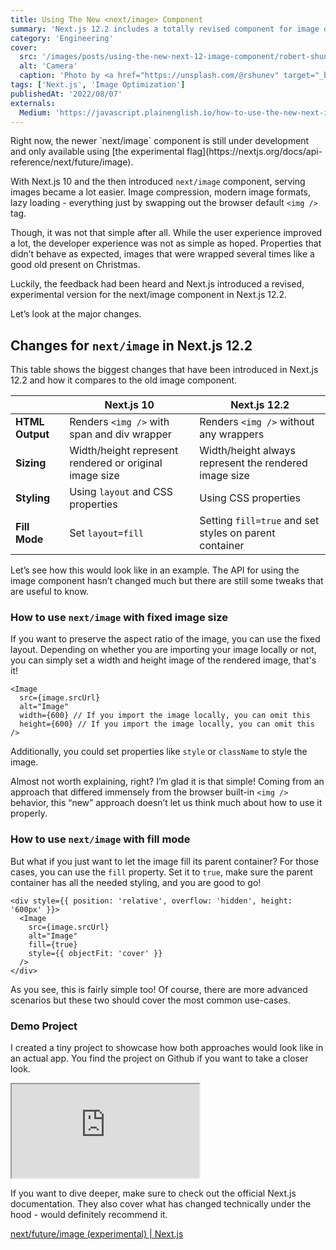 ```yaml
---
title: Using The New <next/image> Component
summary: 'Next.js 12.2 includes a totally revised component for image optimization. Let’s see what has changed.'
category: 'Engineering'
cover:
  src: '/images/posts/using-the-new-next-12-image-component/robert-shunev-mS1nlYbq1kA-unsplash.jpg'
  alt: 'Camera'
  caption: 'Photo by <a href="https://unsplash.com/@rshunev" target="_blank" rel="noopener noreferrer">Robert Shunev</a> on Unsplash'
tags: ['Next.js', 'Image Optimization']
publishedAt: '2022/08/07'
externals:
  Medium: 'https://javascript.plainenglish.io/how-to-use-the-new-next-image-component-1f35379ee1'
---
```


<Callout>
  Right now, the newer `next/image` component is still under development and
  only available using [the experimental
  flag](https://nextjs.org/docs/api-reference/next/future/image).
</Callout>

With Next.js 10 and the then introduced `next/image` component, serving images became a lot easier. Image compression, modern image formats, lazy loading - everything just by swapping out the browser default `<img />` tag.

Though, it was not that simple after all. While the user experience improved a lot, the developer experience was not as simple as hoped. Properties that didn’t behave as expected, images that were wrapped several times like a good old present on Christmas.

Luckily, the feedback had been heard and Next.js introduced a revised, experimental version for the next/image component in Next.js 12.2.

Let’s look at the major changes.

## Changes for `next/image` in Next.js 12.2

This table shows the biggest changes that have been introduced in Next.js 12.2 and how it compares to the old image component.

|                 | Next.js 10                                             | Next.js 12.2                                           |
| --------------- | ------------------------------------------------------ | ------------------------------------------------------ |
| **HTML Output** | Renders `<img />` with span and div wrapper            | Renders `<img />` without any wrappers                 |
| **Sizing**      | Width/height represent rendered or original image size | Width/height always represent the rendered image size  |
| **Styling**     | Using `layout` and CSS properties                      | Using CSS properties                                   |
| **Fill Mode**   | Set `layout=fill`                                      | Setting `fill=true` and set styles on parent container |

Let’s see how this would look like in an example. The API for using the image component hasn’t changed much but there are still some tweaks that are useful to know.

### How to use `next/image` with fixed image size

If you want to preserve the aspect ratio of the image, you can use the fixed layout. Depending on whether you are importing your image locally or not, you can simply set a width and height image of the rendered image, that's it!

```tsx
<Image
  src={image.srcUrl}
  alt="Image"
  width={600} // If you import the image locally, you can omit this
  height={600} // If you import the image locally, you can omit this
/>
```

Additionally, you could set properties like `style` or `className` to style the image.

Almost not worth explaining, right? I’m glad it is that simple! Coming from an approach that differed immensely from the browser built-in `<img />` behavior, this “new” approach doesn’t let us think much about how to use it properly.

### How to use `next/image` with fill mode

But what if you just want to let the image fill its parent container? For those cases, you can use the `fill` property. Set it to `true`, make sure the parent container has all the needed styling, and you are good to go!

```tsx
<div style={{ position: 'relative', overflow: 'hidden', height: '600px' }}>
  <Image
    src={image.srcUrl}
    alt="Image"
    fill={true}
    style={{ objectFit: 'cover' }}
  />
</div>
```

As you see, this is fairly simple too! Of course, there are more advanced scenarios but these two should cover the most common use-cases.

### Demo Project

I created a tiny project to showcase how both approaches would look like in an actual app. You find the project on Github if you want to take a closer look.

<iframe
  src="https://codesandbox.io/embed/next-12-image-component-demo-623m7n?autoresize=1&fontsize=14&hidenavigation=1&module=%2Fsrc%2Fpages%2Findex.tsx&theme=dark&view=preview"
  style={{
    width: '100%',
    height: '500px',
    border: '0',
    borderRadius: '4px',
    overflow: 'hidden',
    marginTop: '2rem',
    marginBottom: '2rem',
  }}
  title="next-12-image-component-demo"
  allow="accelerometer; ambient-light-sensor; camera; encrypted-media; geolocation; gyroscope; hid; microphone; midi; payment; usb; vr; xr-spatial-tracking"
  sandbox="allow-forms allow-modals allow-popups allow-presentation allow-same-origin allow-scripts"
></iframe>

If you want to dive deeper, make sure to check out the official Next.js documentation. They also cover what has changed technically under the hood - would definitely recommend it.

[next/future/image (experimental) | Next.js](https://nextjs.org/docs/api-reference/next/future/image)
